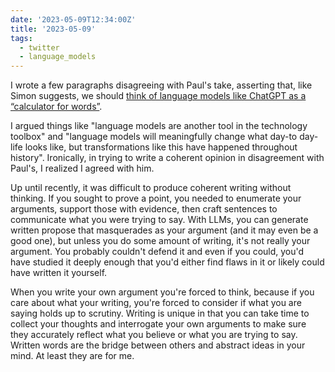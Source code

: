 ```yaml
---
date: '2023-05-09T12:34:00Z'
title: '2023-05-09'
tags:
  - twitter
  - language_models
---
```



<Tweet theme="dark" id="https://twitter.com/paulg/status/1655926747404050432" />

I wrote a few paragraphs disagreeing with Paul's take, asserting that, like Simon suggests, we should [think of language models like ChatGPT as a “calculator for words”](https://simonwillison.net/2023/Apr/2/calculator-for-words/).

I argued things like "language models are another tool in the technology toolbox" and "language models will meaningfully change what day-to day-life looks like, but transformations like this have happened throughout history".
Ironically, in trying to write a coherent opinion in disagreement with Paul's, I realized I agreed with him.

Up until recently, it was difficult to produce coherent writing without thinking.
If you sought to prove a point, you needed to enumerate your arguments, support those with evidence, then craft sentences to communicate what you were trying to say.
With LLMs, you can generate written propose that masquerades as your argument (and it may even be a good one), but unless you do some amount of writing, it's not really your argument.
You probably couldn't defend it and even if you could, you'd have studied it deeply enough that you'd either find flaws in it or likely could have written it yourself.

When you write your own argument you're forced to think, because if you care about what your writing, you're forced to consider if what you are saying holds up to scrutiny.
Writing is unique in that you can take time to collect your thoughts and interrogate your own arguments to make sure they accurately reflect what you believe or what you are trying to say.
Written words are the bridge between others and abstract ideas in your mind.
At least they are for me.
